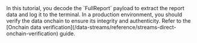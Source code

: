 
<Aside type="caution" title="Onchain data verification">
  In this tutorial, you decode the `FullReport` payload to extract the report data and log it to the terminal. In a
  production environment, you should verify the data onchain to ensure its integrity and authenticity. Refer to the
  [Onchain data verification](/data-streams/reference/streams-direct-onchain-verification) guide.
</Aside>
